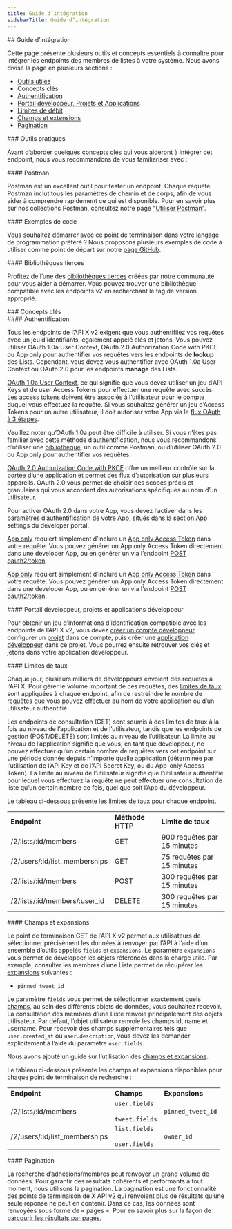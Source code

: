 ```yaml
---
title: Guide d’intégration
sidebarTitle: Guide d’intégration
---
```



<div id="integration-guide">
  ## Guide d’intégration
</div>

Cette page présente plusieurs outils et concepts essentiels à connaître pour intégrer les endpoints des membres de listes à votre système. Nous avons divisé la page en plusieurs sections :

* [Outils utiles](#helpful)
* Concepts clés
* [Authentification](#authentication)
* [Portail développeur, Projets et Applications](#portal)
* [Limites de débit](#limits)
* [Champs et extensions](#fields)
* [Pagination](#pagination)

<div id="helpful-tools">
  ### Outils pratiques
</div>

Avant d’aborder quelques concepts clés qui vous aideront à intégrer cet endpoint, nous vous recommandons de vous familiariser avec :

<div id="postman">
  #### Postman
</div>

Postman est un excellent outil pour tester un endpoint. Chaque requête Postman inclut tous les paramètres de chemin et de corps, afin de vous aider à comprendre rapidement ce qui est disponible. Pour en savoir plus sur nos collections Postman, consultez notre page [&quot;Utiliser Postman&quot;](/fr/tutorials/postman-getting-started). 

<div id="code-samples">
  #### Exemples de code
</div>

Vous souhaitez démarrer avec ce point de terminaison dans votre langage de programmation préféré ? Nous proposons plusieurs exemples de code à utiliser comme point de départ sur notre [page GitHub](https://github.com/xdevplatform/Twitter-API-v2-sample-code).

<div id="third-party-libraries">
  #### Bibliothèques tierces
</div>

Profitez de l’une des [bibliothèques tierces](/fr/x-api/tools-and-libraries/overview) créées par notre communauté pour vous aider à démarrer. Vous pouvez trouver une bibliothèque compatible avec les endpoints v2 en recherchant le tag de version approprié.

<div id="key-concepts">
  ### Concepts clés
</div>

<div id="authentication">
  #### Authentification
</div>

Tous les endpoints de l’API X v2 exigent que vous authentifiiez vos requêtes avec un jeu d’identifiants, également appelé clés et jetons. Vous pouvez utiliser OAuth 1.0a User Context, OAuth 2.0 Authorization Code with PKCE ou App only pour authentifier vos requêtes vers les endpoints de **lookup** des Lists. Cependant, vous devez vous authentifier avec OAuth 1.0a User Context ou OAuth 2.0 pour les endpoints **manage** des Lists.

[OAuth 1.0a User Context](/fr/resources/fundamentals/authentication), ce qui signifie que vous devez utiliser un jeu d’API Keys et de user Access Tokens pour effectuer une requête avec succès. Les access tokens doivent être associés à l’utilisateur pour le compte duquel vous effectuez la requête. Si vous souhaitez générer un jeu d’Access Tokens pour un autre utilisateur, il doit autoriser votre App via le [flux OAuth à 3 étapes](/fr/resources/fundamentals/authentication#obtaining-access-tokens-using-3-legged-oauth-flow).

Veuillez noter qu’OAuth 1.0a peut être difficile à utiliser. Si vous n’êtes pas familier avec cette méthode d’authentification, nous vous recommandons d’utiliser une [bibliothèque](/fr/x-api/tools-and-libraries/overview), un outil comme Postman, ou d’utiliser OAuth 2.0 ou App only pour authentifier vos requêtes.

[OAuth 2.0 Authorization Code with PKCE](/fr/resources/fundamentals/authentication#oauth-2-0-authorization-code-flow-with-pkce-2) offre un meilleur contrôle sur la portée d’une application et permet des flux d’autorisation sur plusieurs appareils. OAuth 2.0 vous permet de choisir des scopes précis et granulaires qui vous accordent des autorisations spécifiques au nom d’un utilisateur.

Pour activer OAuth 2.0 dans votre App, vous devez l’activer dans les paramètres d’authentification de votre App, situés dans la section App settings du developer portal.

[App only](/fr/resources/fundamentals/authentication#oauth-2-0) requiert simplement d’inclure un [App only Access Token](/fr/resources/fundamentals/authentication#bearer-token-also-known-as-app-only) dans votre requête. Vous pouvez générer un App only Access Token directement dans une developer App, ou en générer un via l’endpoint [POST oauth2/token](/fr/resources/fundamentals/authentication#post-oauth2-token).

[App only](/fr/resources/fundamentals/authentication#oauth-2-0) requiert simplement d’inclure un [App only Access Token](/fr/resources/fundamentals/authentication#bearer-token-also-known-as-app-only) dans votre requête. Vous pouvez générer un App only Access Token directement dans une developer App, ou en générer un via l’endpoint [POST oauth2/token](/fr/resources/fundamentals/authentication#post-oauth2-token).

<div id="developer-portal-projects-and-developer-apps">
  #### Portail développeur, projets et applications développeur
</div>

Pour obtenir un jeu d’informations d’identification compatible avec les endpoints de l’API X v2, vous devez [créer un compte développeur](https://developer.x.com/en/portal/petition/essential/basic-info), configurer un [projet](/fr/resources/fundamentals/projects) dans ce compte, puis créer une [application développeur](/fr/resources/fundamentals/developer-apps) dans ce projet. Vous pourrez ensuite retrouver vos clés et jetons dans votre application développeur.
 

<div id="rate-limits">
  #### Limites de taux
</div>

Chaque jour, plusieurs milliers de développeurs envoient des requêtes à l’API X. Pour gérer le volume important de ces requêtes, des [limites de taux](/fr/x-api/fundamentals/rate-limits) sont appliquées à chaque endpoint, afin de restreindre le nombre de requêtes que vous pouvez effectuer au nom de votre application ou d’un utilisateur authentifié.

Les endpoints de consultation (GET) sont soumis à des limites de taux à la fois au niveau de l’application et de l’utilisateur, tandis que les endpoints de gestion (POST/DELETE) sont limités au niveau de l’utilisateur. La limite au niveau de l’application signifie que vous, en tant que développeur, ne pouvez effectuer qu’un certain nombre de requêtes vers cet endpoint sur une période donnée depuis n’importe quelle application (déterminée par l’utilisation de l’API Key et de l’API Secret Key, ou du App-only Access Token). La limite au niveau de l’utilisateur signifie que l’utilisateur authentifié pour lequel vous effectuez la requête ne peut effectuer une consultation de liste qu’un certain nombre de fois, quel que soit l’App du développeur.

Le tableau ci-dessous présente les limites de taux pour chaque endpoint.

|     |     |     |
| :--- | :--- | :--- |
| **Endpoint** | **Méthode HTTP** | **Limite de taux** |
| /2/lists/:id/members | GET | 900 requêtes par 15 minutes |
| /2/users/:id/list&#95;memberships | GET | 75 requêtes par 15 minutes |
| /2/lists/:id/members | POST | 300 requêtes par 15 minutes |
| /2/lists/:id/members/:user&#95;id | DELETE | 300 requêtes par 15 minutes |

<div id="fields-and-expansions">
  #### Champs et expansions
</div>

Le point de terminaison GET de l’API X v2 permet aux utilisateurs de sélectionner précisément les données à renvoyer par l’API à l’aide d’un ensemble d’outils appelés `fields` et `expansions`. Le paramètre `expansions` vous permet de développer les objets référencés dans la charge utile. Par exemple, consulter les membres d’une Liste permet de récupérer les [expansions](/fr/x-api/fundamentals/expansions) suivantes :

* `pinned_tweet_id`

Le paramètre `fields` vous permet de sélectionner exactement quels [champs](/fr/x-api/fundamentals/fields), au sein des différents objets de données, vous souhaitez recevoir. La consultation des membres d’une Liste renvoie principalement des objets utilisateur. Par défaut, l’objet utilisateur renvoie les champs id, name et username. Pour recevoir des champs supplémentaires tels que `user.created_at` ou `user.description`, vous devez les demander explicitement à l’aide du paramètre `user.fields`. 

Nous avons ajouté un guide sur l’utilisation des [champs et expansions](/fr/x-api/fundamentals/data-dictionary#how-to-use-fields-and-expansions).

Le tableau ci-dessous présente les champs et expansions disponibles pour chaque point de terminaison de recherche :

|     |     |     |
| :--- | :--- | :--- |
| **Endpoint** | **Champs** | **Expansions** |
| /2/lists/:id/members | `user.fields`<br /><br />`tweet.fields` | `pinned_tweet_id` |
| /2/users/:id/list&#95;memberships | `list.fields`<br /><br />`user.fields` | `owner_id` |

<div id="pagination">
  #### Pagination
</div>

La recherche d’adhésions/membres peut renvoyer un grand volume de données. Pour garantir des résultats cohérents et performants à tout moment, nous utilisons la pagination. La pagination est une fonctionnalité des points de terminaison de X API v2 qui renvoient plus de résultats qu’une seule réponse ne peut en contenir. Dans ce cas, les données sont renvoyées sous forme de « pages ». Pour en savoir plus sur la façon de [parcourir les résultats par pages.](/fr/x-api/fundamentals/pagination)